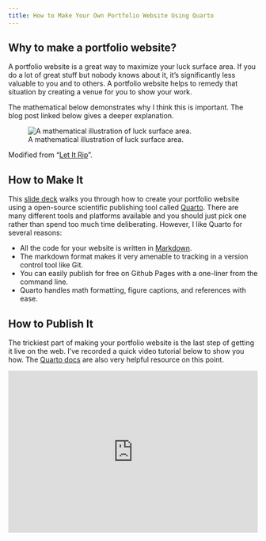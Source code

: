 ```yaml
---
title: How to Make Your Own Portfolio Website Using Quarto
---
```


## Why to make a portfolio website?

A portfolio website is a great way to maximize your luck surface area.
If you do a lot of great stuff but nobody knows about it, it's significantly less valuable to you and to others.
A portfolio website helps to remedy that situation by creating a venue for you to show your work.

The mathematical below demonstrates why I think this is important.
The blog post linked below gives a deeper explanation.

![A mathematical illustration of luck surface area.](/slides/images/doing-vs-sharing.png)

Modified from "[Let It Rip](https://joshbrake.substack.com/p/let-it-rip)".

## How to Make It

This [slide deck](/slides/) walks you through how to create your portfolio website using a open-source scientific publishing tool called [Quarto](https://quarto.org/).
There are many different tools and platforms available and you should just pick one rather than spend too much time deliberating.
However, I like Quarto for several reasons:

- All the code for your website is written in [Markdown](https://www.markdownguide.org/).
- The markdown format makes it very amenable to tracking in a version control tool like Git.
- You can easily publish for free on Github Pages with a one-liner from the command line.
- Quarto handles math formatting, figure captions, and references with ease.

## How to Publish It

The trickiest part of making your portfolio website is the last step of getting it live on the web.
I've recorded a quick video tutorial below to show you how.
The [Quarto docs](https://quarto.org/docs/publishing/github-pages.html) are also very helpful resource on this point.

<div style="position: relative; padding-bottom: 64.81149012567326%; height: 0;"><iframe src="https://www.loom.com/embed/dfaa848f069f4e24aa40901d79238865?sid=f55a3c88-8c94-4eaa-9d85-e6f8492bb77c" frameborder="0" webkitallowfullscreen mozallowfullscreen allowfullscreen style="position: absolute; top: 0; left: 0; width: 100%; height: 100%;"></iframe></div>